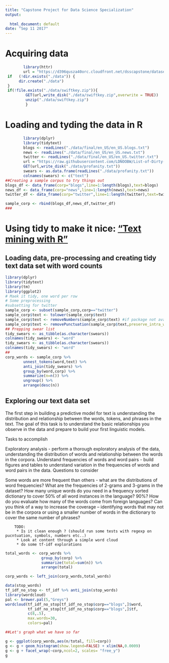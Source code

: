 ```yaml
---
title: "Capstone Project for Data Science Specialization"
output:
 
  html_document: default
date: "Sep 11 2017"
---
```


# Acquiring data

```r
        library(httr)
        url = "https://d396qusza40orc.cloudfront.net/dsscapstone/dataset/Coursera-SwiftKey.zip"
 if   (!dir.exists("./data")) {
      dir.create("./data")   
 }
 if(!file.exists("./data/swiftkey.zip")){
         GET(url,write_disk("./data/swiftkey.zip",overwrite = TRUE))
         unzip("./data/swiftkey.zip")
         }       
```
# Loading and tyding the data in R

```r
        library(dplyr)
        library(tidytext)
        blogs <- readLines("./data/final/en_US/en_US.blogs.txt")
        news <- readLines("./data/final/en_US/en_US.news.txt")
        twitter <- readLines("./data/final/en_US/en_US.twitter.txt")
        url = "https://raw.githubusercontent.com/LDNOOBW/List-of-Dirty-Naughty-Obscene-and-Otherwise-Bad-Words/master/en"
        GET(url,write_disk("./data/profanity.txt"))
        swears <- as.data.frame(readLines("./data/profanity.txt"))
        colnames(swears) <- c("text")
##Creating a sample corpus to try things out
blogs_df <- data_frame(corp="blogs",line=1:length(blogs),text=blogs)
news_df <- data_frame(corp="news",line=1:length(news),text=news)
twitter_df <- data_frame(corp="twitter",line=1:length(twitter),text=twitter)

sample_corp <- rbind(blogs_df,news_df,twitter_df)
###

```
# Using tidy to make it nice: ["Text mining with R"](http://tidytextmining.com)
## Loading data, pre-processing and creating tidy text data set with word counts
```r
library(dplyr)
library(tidytext)
library(tm)
library(ggplot2)
# Maek it tidy, one word per row
# Some preprocessing
#subsetting for twitter
sample_corp <- subset(sample_corp,corp=="twitter")
sample_corp$text <- tolower(sample_corp$text)
sample_corp$text <- removeNumbers(sample_corp$text) #if package not available, could use a regexp
sample_corp$text <- removePunctuation(sample_corp$text,preserve_intra_word_dashes = TRUE)
## Prepping swear list
tidy_swears <- as_tibble(as.character(swears))
colnames(tidy_swears) <- "word"
tidy_swears <- as_tibble(as.character(swears))
colnames(tidy_swears) <- "word"
##
corp_words <- sample_corp %>%
        unnest_tokens(word,text) %>%
        anti_join(tidy_swears) %>%
        group_by(word,corp) %>%
        summarize(n=n()) %>%
        ungroup() %>%
        arrange(desc(n))
```
## Exploring our text data set
The first step in building a predictive model for text is understanding the distribution and relationship between the words, tokens, and phrases in the text. The goal of this task is to understand the basic relationships you observe in the data and prepare to build your first linguistic models.

Tasks to accomplish

Exploratory analysis - perform a thorough exploratory analysis of the data, understanding the distribution of words and relationship between the words in the corpora.
Understand frequencies of words and word pairs - build figures and tables to understand variation in the frequencies of words and word pairs in the data.
Questions to consider

Some words are more frequent than others - what are the distributions of word frequencies?
What are the frequencies of 2-grams and 3-grams in the dataset?
How many unique words do you need in a frequency sorted dictionary to cover 50% of all word instances in the language? 90%?
How do you evaluate how many of the words come from foreign languages?
Can you think of a way to increase the coverage -- identifying words that may not be in the corpora or using a smaller number of words in the dictionary to cover the same number of phrases?
       
        TODO:  
         * Is it clean enough ? (should run some tests with regexp on pucntuation, symbols, numbers etc..)
         * Look at content through a simple word cloud
         * do some tf-idf explorations
```r
total_words <- corp_words %>%
                group_by(corp) %>%
                summarize(total=sum(n)) %>%
                arrange(total)

corp_words <- left_join(corp_words,total_words)

data(stop_words)
tf_idf_no_stop <- tf_idf %>% anti_join(stop_words)
library(wordcloud)
pal <- brewer.pal(5,"Greys")
wordcloud(tf_idf_no_stop[tf_idf_no_stop$corp=="blogs",]$word,
          tf_idf_no_stop[tf_idf_no_stop$corp=="blogs",]$tf,
          c(8,.5),
          max.words=30,
          colors=pal)
```

```r
##Let's graph what we have so far

g <- ggplot(corp_words,aes(n/total, fill=corp))
g <- g + geom_histogram(show.legend=FALSE) + xlim(NA,0.0009)
g <- g + facet_wrap(~corp,ncol=2, scales= "free_y")
g

```

